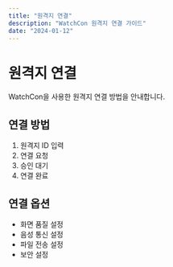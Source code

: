 ```yaml
---
title: "원격지 연결"
description: "WatchCon 원격지 연결 가이드"
date: "2024-01-12"
---
```


# 원격지 연결

WatchCon을 사용한 원격지 연결 방법을 안내합니다.

## 연결 방법

1. 원격지 ID 입력
2. 연결 요청
3. 승인 대기
4. 연결 완료

## 연결 옵션

- 화면 품질 설정
- 음성 통신 설정
- 파일 전송 설정
- 보안 설정
